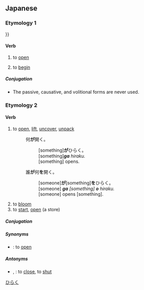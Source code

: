 ==Japanese==

===Etymology 1===
{{ja-kanjitab|あ|sort=あく|yomi=kun}}

{{l-self|ja|開く|{{#invoke:ja|show_ruby|無能|むのう}}}}

====Verb====
{{ja-verb|type=1|tr=intrans|あく}}
{{ja-vp|開ける|開く|あける|あく}}

# to [[open]]
#: {{ja-usex|彼女のシャツに小さな穴が'''開いています'''。|かのじょ の シャツ に ちいさな あな が '''あいています'''。|There is a small hole on her shirt.|lit=A small hole is '''opening''' on her shirt.}}
# to [[begin]]
#: {{rfex|ja}}

=====Conjugation=====
* The passive, causative, and volitional forms are never used.

{{ja-go-ku|あ}}
{{ja-conj-bungo|あ|4-k}}

===Etymology 2===
{{ja-kanjitab|ひら|sort=ひらく|yomi=kun}}

====Verb====
{{ja-verb|type=1|tr=both|ひらく}}
{{ja-vp|開く|開ける|ひらく|ひらける}}

# to [[open]], [[lift]], [[uncover]], [[unpack]]
#: 何'''が'''開く。
#:: [something]'''が'''ひらく。
#:: [something]'''''ga''' hiraku.''
#:: [something] opens.
#: 誰'''が'''何'''を'''開く。
#:: [someone]'''が'''[something]'''を'''ひらく。
#:: [someone] '''''ga''' [something] '''o''' hiraku.''
#:: [someone] opens [something].
# to [[bloom]]
# to [[start]], [[open]] (a store)

=====Conjugation=====
{{ja-go-ku|ひら}}
{{ja-conj-bungo|ひら|4-k}}

=====Synonyms=====
* {{ja-r|開ける|あける}}: to [[open]]

=====Antonyms=====
* {{ja-r|閉める|しめる}}, {{ja-r|閉じる|とじる}}: to [[close]], to [[shut]]

[[Category:Japanese basic words|ひらく]]